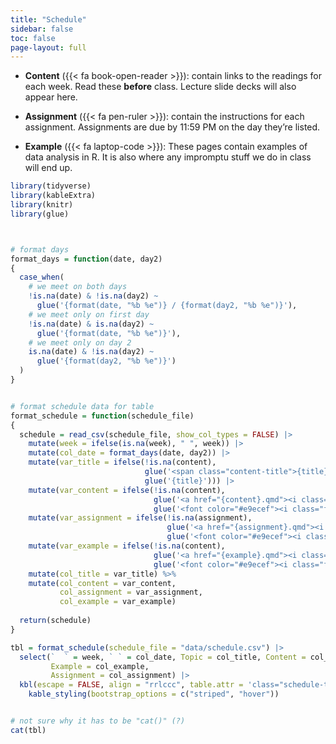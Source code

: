 ```yaml
---
title: "Schedule"
sidebar: false
toc: false
page-layout: full
---
```




- **Content** ({{< fa book-open-reader >}}): contain links to the readings for each week. Read these **before** class. Lecture slide decks will also appear here. 

- **Assignment** ({{< fa pen-ruler >}}): contain the instructions for each assignment. Assignments are due by 11:59 PM on the day they’re listed.

- **Example** ({{< fa laptop-code >}}): These pages contain examples of data analysis in R. It is also where any impromptu stuff we do in class will end up.  


```r
library(tidyverse)
library(kableExtra)
library(knitr)
library(glue)



# format days
format_days = function(date, day2) 
{
  case_when(
    # we meet on both days
    !is.na(date) & !is.na(day2) ~
      glue('{format(date, "%b %e")} / {format(day2, "%b %e")}'),
    # we meet only on first day
    !is.na(date) & is.na(day2) ~
      glue('{format(date, "%b %e")}'),
    # we meet only on day 2
    is.na(date) & !is.na(day2) ~
      glue('{format(day2, "%b %e")}')
  )
}


# format schedule data for table
format_schedule = function(schedule_file)
{
  schedule = read_csv(schedule_file, show_col_types = FALSE) |> 
    mutate(week = ifelse(is.na(week), " ", week)) |> 
    mutate(col_date = format_days(date, day2)) |> 
    mutate(var_title = ifelse(!is.na(content),
                              glue('<span class="content-title">{title}</span>'),
                              glue('{title}'))) |> 
    mutate(var_content = ifelse(!is.na(content),
                                glue('<a href="{content}.qmd"><i class="fa-solid fa-book-open-reader fa-lg"></i></a>'),
                                glue('<font color="#e9ecef"><i class="fa-solid fa-book-open-reader fa-lg"></i></font>'))) |> 
    mutate(var_assignment = ifelse(!is.na(assignment),
                                   glue('<a href="{assignment}.qmd"><i class="fa-solid fa-pen-ruler fa-lg"></i></a>'),
                                   glue('<font color="#e9ecef"><i class="fa-solid fa-pen-ruler fa-lg"></i></font>'))) |> 
    mutate(var_example = ifelse(!is.na(content),
                                glue('<a href="{example}.qmd"><i class="fa-solid fa-laptop-code fa-lg"></i></a>'),
                                glue('<font color="#e9ecef"><i class="fa-solid fa-laptop-code fa-lg"></i></font>'))) |> 
    mutate(col_title = var_title) %>%
    mutate(col_content = var_content,
           col_assignment = var_assignment,
           col_example = var_example)
  
  return(schedule)
}
```




```r
tbl = format_schedule(schedule_file = "data/schedule.csv") |> 
  select(`  ` = week, ` ` = col_date, Topic = col_title, Content = col_content, 
         Example = col_example,
         Assignment = col_assignment) |> 
  kbl(escape = FALSE, align = "rrlccc", table.attr = 'class="schedule-table"')%>% 
    kable_styling(bootstrap_options = c("striped", "hover")) 


# not sure why it has to be "cat()" (?)
cat(tbl)
```

